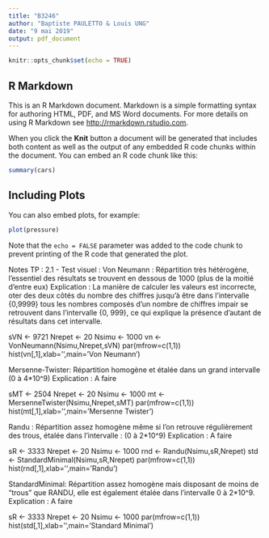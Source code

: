 ```yaml
---
title: "B3246"
author: "Baptiste PAULETTO & Louis UNG"
date: "9 mai 2019"
output: pdf_document
---
```


```r
knitr::opts_chunk$set(echo = TRUE)
```

## R Markdown

This is an R Markdown document. Markdown is a simple formatting syntax for authoring HTML, PDF, and MS Word documents. For more details on using R Markdown see <http://rmarkdown.rstudio.com>.

When you click the **Knit** button a document will be generated that includes both content as well as the output of any embedded R code chunks within the document. You can embed an R code chunk like this:

```r
summary(cars)
```

## Including Plots

You can also embed plots, for example:

```r
plot(pressure)
```

Note that the `echo = FALSE` parameter was added to the code chunk to prevent printing of the R code that generated the plot.

Notes TP : 
2.1 - Test visuel :
Von Neumann : Répartition très hétérogène, l'essentiel des résultats se trouvent en dessous de 1000 (plus de la moitié d'entre eux)
Explication : La manière de calculer les valeurs est incorrecte, oter des deux côtés du nombre des chiffres jusqu'à être dans l'intervalle {0,9999} tous les nombres composés d'un nombre de chiffres impair se retrouvent dans l'intervalle {0, 999}, ce qui explique la présence d'autant de résultats dans cet intervalle.

sVN <- 9721
Nrepet <- 20
Nsimu <- 1000
vn <- VonNeumann(Nsimu,Nrepet,sVN)
par(mfrow=c(1,1))
hist(vn[,1],xlab='',main='Von Neumann')

Mersenne-Twister: Répartition homogène et étalée dans un grand intervalle (0 à 4*10^9)
Explication : A faire 

sMT <- 2504
Nrepet <- 20
Nsimu <- 1000
mt <- MersenneTwister(Nsimu,Nrepet,sMT)
par(mfrow=c(1,1))
hist(mt[,1],xlab='',main='Mersenne Twister')

Randu : Répartition assez homogène même si l'on retrouve régulièrement des trous, étalée dans l'intervalle : (0 à 2*10^9)
Explication : A faire

sR <- 3333
Nrepet <- 20
Nsimu <- 1000
rnd <- Randu(Nsimu,sR,Nrepet)
std <- StandardMinimal(Nsimu,sR,Nrepet)
par(mfrow=c(1,1))
hist(rnd[,1],xlab='',main='Randu')

StandardMinimal: Répartition assez homogène mais disposant de moins de "trous" que RANDU, elle est également étalée dans l'intervalle 0 à 2*10^9.
Explication : A faire

sR <- 3333
Nrepet <- 20
Nsimu <- 1000
par(mfrow=c(1,1))
hist(std[,1],xlab='',main='Standard Minimal')



